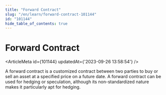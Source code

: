 ```yaml
---
title: "Forward Contract"
slug: "/en/learn/forward-contract-101144"
id: "101144"
hide_table_of_contents: true
---
```



# Forward Contract

<ArticleMeta id={101144} updatedAt={'2023-09-26 13:58:54'} />
<div className='border-solid border-b border-t-0 my-4 border-[var(--ifm-color-gray-300)]' />

A forward contract is a customized contract between two parties to buy or sell an asset at a specified price on a future date. A forward contract can be used for hedging or speculation, although its non-standardized nature makes it particularly apt for hedging.
